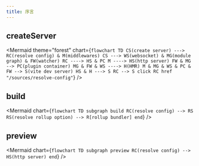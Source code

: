 ```yaml
---
title: 序言
---
```



## createServer

<Mermaid theme="forest" chart={`
flowchart TD
  CS(create server) ---> RC(resolve config) & M(middlewares)
  CS ---> WS(websocket) & MG(module graph) & FW(watcher)
  RC ----> HS & PC
  M ----> HS(http server)
  FW & MG --> PC(plugin container)
  MG & FW & WS ----> H(HMR)
  M & MG & WS & PC & FW --> S(vite dev server)
  HS & H ---> S
  RC --> S
  click RC href "/sources/resolve-config"
`}
/>

## build

<Mermaid chart={`
flowchart TD
  subgraph build
  RC(resolve config) --> RS
  RS(resolve rollup option) --> R[rollup bundler]
  end
`}
/>

## preview

<Mermaid chart={`
flowchart TD
  subgraph preview
  RC(resolve config) --> HS(http server)
  end
`}
/>

